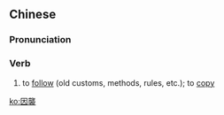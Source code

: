 {{also|因袭}}
==Chinese==
{{zh-forms|s=因袭}}

===Pronunciation===
{{zh-pron
|m=yīnxí
|c=jan1 zaap6
|mn=qz,xm:in-si̍p/zz:in-si̍t
|cat=v
}}

===Verb===
{{zh-verb}}

# to [[follow]] (old customs, methods, rules, etc.); to [[copy]]

[[ko:因襲]]